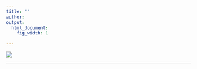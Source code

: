 ```yaml
---
title: ""
author:
output:
  html_document:
    fig_width: 1

---
```


![](images/figure9.png)



----



<!-- We have been using R Markdown for the Ocean Health Index:  [**ohi-science.org/ohi-global**](http://ohi-science.org/ohi-global). -->
<!-- And R Markdown is much more than just websites -- here's a [**one-minute video about R Markdown**](http://rmarkdown.rstudio.com/lesson-1.html) to get you excited. -->
